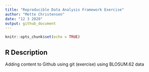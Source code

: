 ```yaml
---
title: "Reproducible Data Analysis Framework Exercise"
author: "Mette Christensen"
date: "12 3 2020"
output: github_document
---
```


```r
knitr::opts_chunk$set(echo = TRUE)
```

## R Description 
Adding content to Github using git (exercise) using BLOSUM.62 data
